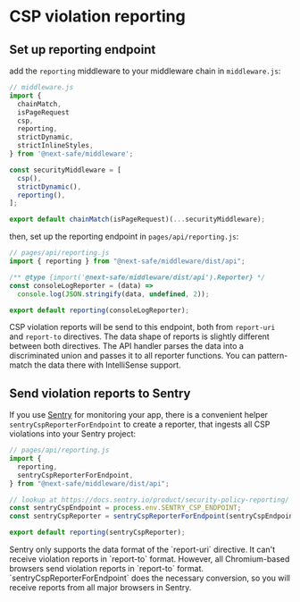 
# CSP violation reporting

## Set up reporting endpoint

add the `reporting` middleware to your middleware chain in `middleware.js`:

```js
// middleware.js
import {
  chainMatch,
  isPageRequest
  csp,
  reporting,
  strictDynamic,
  strictInlineStyles,
} from '@next-safe/middleware';

const securityMiddleware = [
  csp(),
  strictDynamic(),
  reporting(),
];

export default chainMatch(isPageRequest)(...securityMiddleware);
```

then, set up the reporting endpoint in `pages/api/reporting.js`:

```js
// pages/api/reporting.js
import { reporting } from "@next-safe/middleware/dist/api";

/** @type {import('@next-safe/middleware/dist/api').Reporter} */
const consoleLogReporter = (data) =>
  console.log(JSON.stringify(data, undefined, 2));

export default reporting(consoleLogReporter);
```

CSP violation reports will be send to this endpoint, both from `report-uri` and `report-to` directives. The data shape of reports is slightly different between both directives. The API handler parses the data into a discriminated union and passes it to all reporter functions. You can pattern-match the data there with IntelliSense support.

## Send violation reports to Sentry

If you use [Sentry](https://sentry.io) for monitoring your app, there is a convenient helper `sentryCspReporterForEndpoint` to create a reporter, that ingests all CSP violations into your Sentry project:

```jsx
// pages/api/reporting.js
import {
  reporting,
  sentryCspReporterForEndpoint,
} from "@next-safe/middleware/dist/api";

// lookup at https://docs.sentry.io/product/security-policy-reporting/
const sentryCspEndpoint = process.env.SENTRY_CSP_ENDPOINT;
const sentryCspReporter = sentryCspReporterForEndpoint(sentryCspEndpoint);

export default reporting(sentryCspReporter);
```

<Callout emoji="ℹ️">
  Sentry only supports the data format of the `report-uri` directive. It can't
  receive violation reports in `report-to` format. However, all Chromium-based
  browsers send violation reports in `report-to` format.
  `sentryCspReporterForEndpoint` does the necessary conversion, so you will
  receive reports from all major browsers in Sentry.
</Callout>
